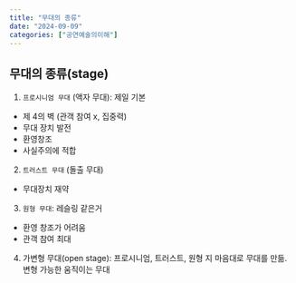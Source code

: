```yaml
---
title: "무대의 종류"
date: "2024-09-09"
categories: ["공연예술의이해"]
---
```


## 무대의 종류(stage)
1. `프로시니엄 무대` (액자 무대): 제일 기본
  - 제 4의 벽 (관객 참여 x, 집중력)
  - 무대 장치 발전
  - 환영창조
  - 사실주의에 적합
2. `트러스트 무대` (돌출 무대)
  - 무대장치 재약
3. `원형 무대`: 레슬링 같은거
  - 환영 창조가 어려움
  - 관객 참여 최대
4. 가변형 무대(open stage): 프로시니엄, 트러스트, 원형 지 마음대로 무대를 만듦. 변형 가능한 움직이는 무대
